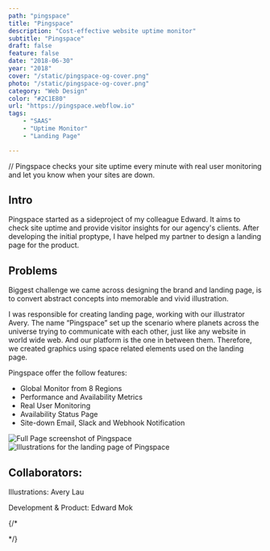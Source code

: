 ```yaml
---
path: "pingspace"
title: "Pingspace"
description: "Cost-effective website uptime monitor"
subtitle: "Pingspace"
draft: false
feature: false
date: "2018-06-30"
year: "2018" 
cover: "/static/pingspace-og-cover.png"
photo: "/static/pingspace-og-cover.png"
category: "Web Design"
color: "#2C1E80"
url: "https://pingspace.webflow.io"
tags: 
    - "SAAS"
    - "Uptime Monitor"
    - "Landing Page"

---
```


// Pingspace checks your site uptime every minute with real user monitoring and let you know when your sites are down.

## Intro 
Pingspace started as a sideproject of my colleague Edward. It aims to check site uptime and provide visitor insights for our agency's clients. After developing the initial proptype, I have helped my partner to design a landing page for the product. 


## Problems 
Biggest challenge we came across designing the brand and landing page, is to convert abstract concepts into memorable and vivid illustration. 

I was responsible for creating landing page, working with our illustrator Avery. The name “Pingspace” set up the scenario where planets across the universe trying to communicate with each other, just like any website in world wide web. And our platform is the one in between them. Therefore, we created graphics using space related elements used on the landing page. 

Pingspace offer the follow features:
* Global Monitor from 8 Regions
* Performance and Availability Metrics
* Real User Monitoring 
* Availability Status Page
* Site-down Email, Slack and Webhook Notification

![Full Page screenshot of Pingspace](./pingspace-1.png)
![Illustrations for the landing page of Pingspace](./pingspace-2.png)

## Collaborators:
Illustrations: Avery Lau

Development & Product: Edward Mok

{/*

<Centered>
<ReadOn href="https://pingspace.webflow.io" text="View Project" target="_blank" />
</Centered>

<GridBlock>
<Meta icon="calendar-alt" label="timeline" value="2019"/>
<Meta icon="mobile-alt" label="platform" value="Web"/>
<Meta icon="mug-hot" label="type" value="Side Project"/>
<Meta icon="user" label="role" value="UI Designer"/>
</GridBlock>    

*/}